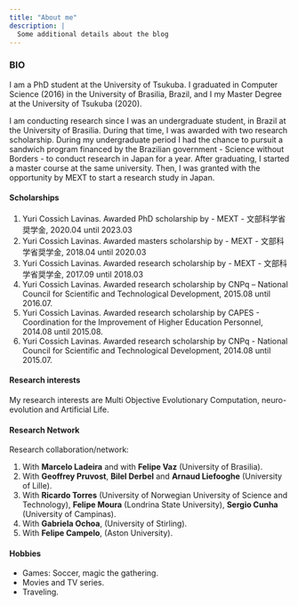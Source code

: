 ```yaml
---
title: "About me"
description: |
  Some additional details about the blog
---
```


<!-- <br> -->

<!-- # About me -->

### BIO {.tabset .tabset-pills}

I am a PhD student at the University of Tsukuba. I graduated in Computer Science (2016) in the University of Brasilia, Brazil, and I my Master Degree at the University of Tsukuba (2020). 

I am conducting research since I was an undergraduate student, in Brazil at the University of Brasilia. During that time, I was awarded with two research scholarship. During my undergraduate period I had the chance to pursuit a sandwich program financed by the Brazilian government - Science without Borders - to conduct research in Japan for a year. After graduating, I started a master course at the same university. Then, I was granted with the opportunity by MEXT to start a research study in Japan.


#### Scholarships {.tabset .tabset-pills}

  1. Yuri Cossich Lavinas. Awarded PhD scholarship by
    - MEXT - 文部科学省奨学金, 2020.04 until 2023.03
  2. Yuri Cossich Lavinas. Awarded masters scholarship by
    - MEXT - 文部科学省奨学金, 2018.04 until 2020.03
  3. Yuri Cossich Lavinas. Awarded research scholarship by
    - MEXT - 文部科学省奨学金, 2017.09 until 2018.03
  4. Yuri Cossich Lavinas. Awarded research scholarship by CNPq – National Council for Scientific and Technological Development, 2015.08 until 2016.07.
  5. Yuri Cossich Lavinas. Awarded research scholarship by CAPES - Coordination for the Improvement of Higher Education Personnel, 2014.08 until 2015.08.
  6. Yuri Cossich Lavinas. Awarded research scholarship by CNPq - National Council for Scientific and Technological Development, 2014.08 until 2015.07.
    


#### Research interests {.tabset .tabset-pills}

My research interests are Multi Objective Evolutionary Computation, neuro-evolution and Artificial Life. 

#### Research Network

Research collaboration/network:

1. With **Marcelo Ladeira** and with **Felipe Vaz** (University of Brasilia). 
2. With **Geoffrey Pruvost**, **Bilel Derbel** and **Arnaud Liefooghe** (University of Lille).
3. With **Ricardo Torres** (University of Norwegian University of Science and Technology), **Felipe Moura** (Londrina State University), **Sergio Cunha** (University of Campinas).
4. With **Gabriela Ochoa**, (University of Stirling).
5. With **Felipe Campelo**, (Aston University).


#### Hobbies {.tabset .tabset-pills}

  - Games: Soccer, magic the gathering.
  - Movies and TV series.
  - Traveling.
